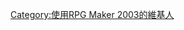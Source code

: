 {{Userbox
  |border-c = #000000
  |border-s = 1
  |id-c     = #ADD8E6	
  |id-s     = 12
  |id-fc    = #0000FF		
  |info-c   = #4682B4	
  |info-s   = 8
  |info-fc  = #0000FF	
  |id       = RM2003
  |info     = 該用戶使用[[RPG Maker 2003]]製作遊戲。
  |nocat    = {{{nocat|}}}
}}

[[Category:使用RPG Maker 2003的維基人]]